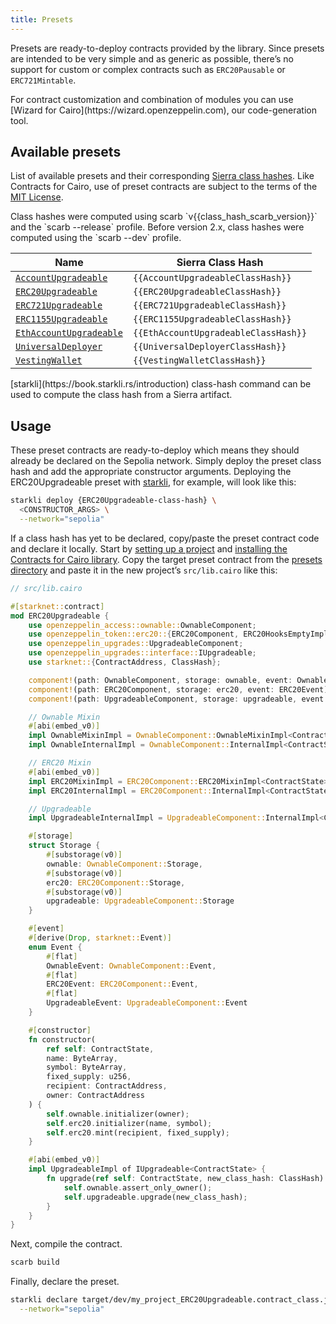 ```yaml
---
title: Presets
---
```


Presets are ready-to-deploy contracts provided by the library. Since presets are intended to be very simple
and as generic as possible, there’s no support for custom or complex contracts such as `ERC20Pausable` or `ERC721Mintable`.

<Callout>
For contract customization and combination of modules you can use [Wizard for Cairo](https://wizard.openzeppelin.com), our code-generation tool.
</Callout>

## Available presets

List of available presets and their corresponding [Sierra class hashes](https://docs.starknet.io/architecture-and-concepts/smart-contracts/class-hash/). Like Contracts for Cairo,
use of preset contracts are subject to the terms of the
[MIT License](https://github.com/OpenZeppelin/cairo-contracts?tab=MIT-1-ov-file#readme).

<Callout>
Class hashes were computed using scarb `v{{class_hash_scarb_version}}` and the `scarb --release` profile.
</Callout>

<Callout type='warn'>
Before version 2.x, class hashes were computed using the `scarb --dev` profile.
</Callout>

| Name | Sierra Class Hash |
| --- | --- |
| [`AccountUpgradeable`](/contracts-cairo/2.x/api/account#AccountUpgradeable) | `{{AccountUpgradeableClassHash}}` |
| [`ERC20Upgradeable`](/contracts-cairo/2.x/api/erc20#ERC20Upgradeable) | `{{ERC20UpgradeableClassHash}}` |
| [`ERC721Upgradeable`](/contracts-cairo/2.x/api/erc721#ERC721Upgradeable) | `{{ERC721UpgradeableClassHash}}` |
| [`ERC1155Upgradeable`](/contracts-cairo/2.x/api/erc1155#ERC1155Upgradeable) | `{{ERC1155UpgradeableClassHash}}` |
| [`EthAccountUpgradeable`](/contracts-cairo/2.x/api/account#EthAccountUpgradeable) | `{{EthAccountUpgradeableClassHash}}` |
| [`UniversalDeployer`](/contracts-cairo/2.x/api/udc#UniversalDeployer) | `{{UniversalDeployerClassHash}}` |
| [`VestingWallet`](/contracts-cairo/2.x/api/finance#VestingWallet) | `{{VestingWalletClassHash}}` |

<Callout>
[starkli](https://book.starkli.rs/introduction) class-hash command can be used to compute the class hash from a Sierra artifact.
</Callout>

## Usage

These preset contracts are ready-to-deploy which means they should already be declared on the Sepolia network.
Simply deploy the preset class hash and add the appropriate constructor arguments.
Deploying the ERC20Upgradeable preset with [starkli](https://book.starkli.rs/introduction), for example, will look like this:

```bash
starkli deploy {ERC20Upgradeable-class-hash} \
  <CONSTRUCTOR_ARGS> \
  --network="sepolia"
```

If a class hash has yet to be declared, copy/paste the preset contract code and declare it locally.
Start by [setting up a project](/contracts-cairo#set-up-your-project) and [installing the Contracts for Cairo library](/contracts-cairo#install-the-library).
Copy the target preset contract from the [presets directory](https://github.com/OpenZeppelin/cairo-contracts/blob/release-v{{umbrella_version}}/packages/presets/src)
and paste it in the new project’s `src/lib.cairo` like this:

```rust
// src/lib.cairo

#[starknet::contract]
mod ERC20Upgradeable {
    use openzeppelin_access::ownable::OwnableComponent;
    use openzeppelin_token::erc20::{ERC20Component, ERC20HooksEmptyImpl};
    use openzeppelin_upgrades::UpgradeableComponent;
    use openzeppelin_upgrades::interface::IUpgradeable;
    use starknet::{ContractAddress, ClassHash};

    component!(path: OwnableComponent, storage: ownable, event: OwnableEvent);
    component!(path: ERC20Component, storage: erc20, event: ERC20Event);
    component!(path: UpgradeableComponent, storage: upgradeable, event: UpgradeableEvent);

    // Ownable Mixin
    #[abi(embed_v0)]
    impl OwnableMixinImpl = OwnableComponent::OwnableMixinImpl<ContractState>;
    impl OwnableInternalImpl = OwnableComponent::InternalImpl<ContractState>;

    // ERC20 Mixin
    #[abi(embed_v0)]
    impl ERC20MixinImpl = ERC20Component::ERC20MixinImpl<ContractState>;
    impl ERC20InternalImpl = ERC20Component::InternalImpl<ContractState>;

    // Upgradeable
    impl UpgradeableInternalImpl = UpgradeableComponent::InternalImpl<ContractState>;

    #[storage]
    struct Storage {
        #[substorage(v0)]
        ownable: OwnableComponent::Storage,
        #[substorage(v0)]
        erc20: ERC20Component::Storage,
        #[substorage(v0)]
        upgradeable: UpgradeableComponent::Storage
    }

    #[event]
    #[derive(Drop, starknet::Event)]
    enum Event {
        #[flat]
        OwnableEvent: OwnableComponent::Event,
        #[flat]
        ERC20Event: ERC20Component::Event,
        #[flat]
        UpgradeableEvent: UpgradeableComponent::Event
    }

    #[constructor]
    fn constructor(
        ref self: ContractState,
        name: ByteArray,
        symbol: ByteArray,
        fixed_supply: u256,
        recipient: ContractAddress,
        owner: ContractAddress
    ) {
        self.ownable.initializer(owner);
        self.erc20.initializer(name, symbol);
        self.erc20.mint(recipient, fixed_supply);
    }

    #[abi(embed_v0)]
    impl UpgradeableImpl of IUpgradeable<ContractState> {
        fn upgrade(ref self: ContractState, new_class_hash: ClassHash) {
            self.ownable.assert_only_owner();
            self.upgradeable.upgrade(new_class_hash);
        }
    }
}
```

Next, compile the contract.

```bash
scarb build
```

Finally, declare the preset.

```bash
starkli declare target/dev/my_project_ERC20Upgradeable.contract_class.json \
  --network="sepolia"
```

